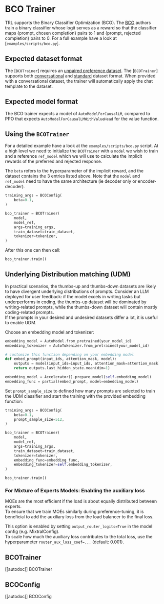 # BCO Trainer

TRL supports the Binary Classifier Optimization (BCO).
The [BCO](https://huggingface.co/papers/2404.04656) authors train a binary classifier whose logit serves as a reward so that the classifier maps {prompt, chosen completion} pairs to 1 and {prompt, rejected completion} pairs to 0.
For a full example have a look at  [`examples/scripts/bco.py`].

## Expected dataset format

The [`BCOTrainer`] requires an [unpaired preference dataset](dataset_formats#unpaired-preference).
The [`BCOTrainer`] supports both [conversational](dataset_formats#conversational-dataset-format) and [standard](dataset_formats#standard-dataset-format) dataset format. When provided with a conversational dataset, the trainer will automatically apply the chat template to the dataset.

## Expected model format
The BCO trainer expects a model of `AutoModelForCausalLM`, compared to PPO that expects `AutoModelForCausalLMWithValueHead` for the value function.

## Using the `BCOTrainer`

For a detailed example have a look at the `examples/scripts/bco.py` script. At a high level we need to initialize the `BCOTrainer` with a `model` we wish to train and a reference `ref_model` which we will use to calculate the implicit rewards of the preferred and rejected response. 

The `beta` refers to the hyperparameter of the implicit reward, and the dataset contains the 3 entries listed above. Note that the `model` and `ref_model` need to have the same architecture (ie decoder only or encoder-decoder).



```py
training_args = BCOConfig(
    beta=0.1,
)

bco_trainer = BCOTrainer(
    model,
    model_ref,
    args=training_args,
    train_dataset=train_dataset,
    tokenizer=tokenizer,
)
```
After this one can then call:

```py
bco_trainer.train()
```

## Underlying Distribution matching (UDM)

In practical scenarios, the thumbs-up and thumbs-down datasets are likely to have divergent underlying distributions of prompts.
Consider an LLM deployed for user feedback: if the model excels in writing tasks but underperforms in coding, the thumbs-up dataset will be dominated by writing-related prompts, while the thumbs-down dataset will contain mostly coding-related prompts.  
If the prompts in your desired and undesired datasets differ a lot, it is useful to enable UDM.  

Choose an embedding model and tokenizer:

```py
embedding_model = AutoModel.from_pretrained(your_model_id)
embedding_tokenizer = AutoTokenizer.from_pretrained(your_model_id)

# customize this function depending on your embedding model
def embed_prompt(input_ids, attention_mask, model):
    outputs = model(input_ids=input_ids, attention_mask=attention_mask)
    return outputs.last_hidden_state.mean(dim=1)

embedding_model = Accelerator().prepare_model(self.embedding_model)
embedding_func = partial(embed_prompt, model=embedding_model)
```

Set `prompt_sample_size` to defined how many prompts are selected to train the UDM classifier and start the training with the provided embedding function:

```py
training_args = BCOConfig(
    beta=0.1,
    prompt_sample_size=512,
)

bco_trainer = BCOTrainer(
    model,
    model_ref,
    args=training_args,
    train_dataset=train_dataset,
    tokenizer=tokenizer,
    embedding_func=embedding_func,
    embedding_tokenizer=self.embedding_tokenizer,
)

bco_trainer.train()
```

### For Mixture of Experts Models: Enabling the auxiliary loss

MOEs are the most efficient if the load is about equally distributed between experts.  
To ensure that we train MOEs similarly during preference-tuning, it is beneficial to add the auxiliary loss from the load balancer to the final loss.  

This option is enabled by setting `output_router_logits=True` in the model config (e.g. MixtralConfig).  
To scale how much the auxiliary loss contributes to the total loss, use the hyperparameter `router_aux_loss_coef=...` (default: 0.001).

## BCOTrainer

[[autodoc]] BCOTrainer

## BCOConfig

[[autodoc]] BCOConfig